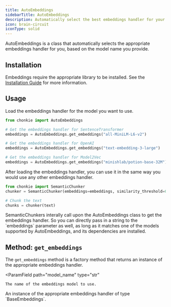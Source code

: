 ```yaml
---
title: AutoEmbeddings
sidebarTitle: AutoEmbeddings
description: Automatically select the best embeddings handler for your use case
icon: brain-circuit
iconType: solid
---
```


AutoEmbeddings is a class that automatically selects the appropriate embeddings handler for you, based on the model name you provide.

## Installation

Embeddings require the appropriate library to be installed. See the [Installation Guide](/python-sdk/getting-started/installation) for more information.

## Usage

Load the embeddings handler for the model you want to use.
```python
from chonkie import AutoEmbeddings

# Get the embeddings handler for SentenceTransformer
embeddings = AutoEmbeddings.get_embeddings("all-MiniLM-L6-v2")

# Get the embeddings handler for OpenAI
embeddings = AutoEmbeddings.get_embeddings("text-embedding-3-large")

# Get the embeddings handler for Model2Vec
embeddings = AutoEmbeddings.get_embeddings("minishlab/potion-base-32M")

```

After loading the embeddings handler, you can use it in the same way you would use any other embeddings handler.
```python
from chonkie import SemanticChunker
chunker = SemanticChunker(embeddings=embeddings, similarity_threshold=0.7)

# Chunk the text
chunks = chunker(text)
```

<Info>
    SemanticChunkers interally call upon the AutoEmbeddings class to get the embeddings handler. So you can directly pass in a string to the `embeddings` parameter as well,
    as long as it matches one of the models supported by AutoEmbeddings, and its dependencies are installed.
</Info>

## Method: `get_embeddings`

The `get_embeddings` method is a factory method that returns an instance of the appropriate embeddings handler.

<ParamField
    path="model_name"
    type="str"
>
    The name of the embeddings model to use.
</ParamField>

<Returns>
    An instance of the appropriate embeddings handler of type `BaseEmbeddings`.
</Returns>
